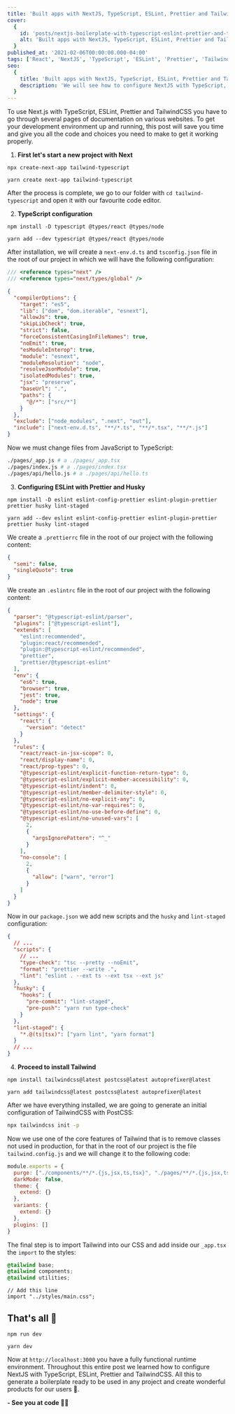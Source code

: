 ```yaml
---
title: 'Built apps with NextJS, TypeScript, ESLint, Prettier and TailwindCSS'
cover:
  {
    id: 'posts/nextjs-boilerplate-with-typescript-eslint-prettier-and-tailwindcss/banner',
    alt: 'Built apps with NextJS, TypeScript, ESLint, Prettier and TailwindCSS',
  }
published_at: '2021-02-06T00:00:00.000-04:00'
tags: ['React', 'NextJS', 'TypeScript', 'ESLint', 'Prettier', 'TailwindCSS']
seo:
  {
    title: 'Built apps with NextJS, TypeScript, ESLint, Prettier and TailwindCSS',
    description: 'We will see how to configure NextJS with TypeScript, ESLint, Prettier and TailwindCSS to generate a boilerplate ready to be used in any project.',
  }
---
```


To use Next.js with TypeScript, ESLint, Prettier and TailwindCSS you have to go through several pages of documentation on various websites. To get your development environment up and running, this post will save you time and give you all the code and choices you need to make to get it working properly.

1. **First let's start a new project with Next**

```bash:npm
npx create-next-app tailwind-typescript
```

```bash:yarn
yarn create next-app tailwind-typescript
```

After the process is complete, we go to our folder with `cd tailwind-typescript` and open it with our favourite code editor.

2. **TypeScript configuration**

```bash:npm
npm install -D typescript @types/react @types/node
```

```bash:yarn
yarn add --dev typescript @types/react @types/node
```

After installation, we will create a `next-env.d.ts` and `tsconfig.json` file in the root of our project in which we will have the following configuration:

```ts:next-env.d.ts
/// <reference types="next" />
/// <reference types="next/types/global" />
```

```json:tsconfig.json
{
  "compilerOptions": {
    "target": "es5",
    "lib": ["dom", "dom.iterable", "esnext"],
    "allowJs": true,
    "skipLibCheck": true,
    "strict": false,
    "forceConsistentCasingInFileNames": true,
    "noEmit": true,
    "esModuleInterop": true,
    "module": "esnext",
    "moduleResolution": "node",
    "resolveJsonModule": true,
    "isolatedModules": true,
    "jsx": "preserve",
    "baseUrl": ".",
    "paths": {
      "@/*": ["src/*"]
    }
  },
  "exclude": ["node_modules", ".next", "out"],
  "include": ["next-env.d.ts", "**/*.ts", "**/*.tsx", "**/*.js"]
}
```

Now we must change files from JavaScript to TypeScript:

```bash
./pages/_app.js # a ./pages/_app.tsx
./pages/index.js # a ./pages/index.tsx
./pages/api/hello.js # a ./pages/api/hello.ts
```

3. **Configuring ESLint with Prettier and Husky**

```bash:npm
npm install -D eslint eslint-config-prettier eslint-plugin-prettier prettier husky lint-staged
```

```bash:yarn
yarn add --dev eslint eslint-config-prettier eslint-plugin-prettier prettier husky lint-staged
```

We create a `.prettierrc` file in the root of our project with the following content:

```json
{
  "semi": false,
  "singleQuote": true
}
```

We create an `.eslintrc` file in the root of our project with the following content:

```json
{
  "parser": "@typescript-eslint/parser",
  "plugins": ["@typescript-eslint"],
  "extends": [
    "eslint:recommended",
    "plugin:react/recommended",
    "plugin:@typescript-eslint/recommended",
    "prettier",
    "prettier/@typescript-eslint"
  ],
  "env": {
    "es6": true,
    "browser": true,
    "jest": true,
    "node": true
  },
  "settings": {
    "react": {
      "version": "detect"
    }
  },
  "rules": {
    "react/react-in-jsx-scope": 0,
    "react/display-name": 0,
    "react/prop-types": 0,
    "@typescript-eslint/explicit-function-return-type": 0,
    "@typescript-eslint/explicit-member-accessibility": 0,
    "@typescript-eslint/indent": 0,
    "@typescript-eslint/member-delimiter-style": 0,
    "@typescript-eslint/no-explicit-any": 0,
    "@typescript-eslint/no-var-requires": 0,
    "@typescript-eslint/no-use-before-define": 0,
    "@typescript-eslint/no-unused-vars": [
      2,
      {
        "argsIgnorePattern": "^_"
      }
    ],
    "no-console": [
      2,
      {
        "allow": ["warn", "error"]
      }
    ]
  }
}
```

Now in our `package.json` we add new scripts and the `husky` and `lint-staged` configuration:

```json
{
  // ...
  "scripts": {
    // ...
    "type-check": "tsc --pretty --noEmit",
    "format": "prettier --write .",
    "lint": "eslint . --ext ts --ext tsx --ext js"
  },
  "husky": {
    "hooks": {
      "pre-commit": "lint-staged",
      "pre-push": "yarn run type-check"
    }
  },
  "lint-staged": {
    "*.@(ts|tsx)": ["yarn lint", "yarn format"]
  }
  // ...
}
```

4. **Proceed to install Tailwind**

```bash:npm
npm install tailwindcss@latest postcss@latest autoprefixer@latest
```

```bash:yarn
yarn add tailwindcss@latest postcss@latest autoprefixer@latest
```

After we have everything installed, we are going to generate an initial configuration of TailwindCSS with PostCSS:

```bash
npx tailwindcss init -p
```

Now we use one of the core features of Tailwind that is to remove classes not used in production, for that in the root of our project is the file `tailwind.config.js` and we will change it to the following code:

```js:tailwind.config.js
module.exports = {
  purge: ["./components/**/*.{js,jsx,ts,tsx}", "./pages/**/*.{js,jsx,ts,tsx}"],
  darkMode: false,
  theme: {
    extend: {}
  },
  variants: {
    extend: {}
  },
  plugins: []
}
```

The final step is to import Tailwind into our CSS and add inside our `_app.tsx` the `import` to the styles:

```css:./styles/main.css
@tailwind base;
@tailwind components;
@tailwind utilities;
```

```tsx:./pages/_app.tsx
// Add this line
import "../styles/main.css";
```

## That's all 🤯

```bash:npm
npm run dev
```

```bash:yarn
yarn dev
```

Now at `http://localhost:3000` you have a fully functional runtime environment. Throughout this entire post we learned how to configure NextJS with TypeScript, ESLint, Prettier and TailwindCSS. All this to generate a boilerplate ready to be used in any project and create wonderful products for our users 🚀.

**- See you at code 👨‍💻**

